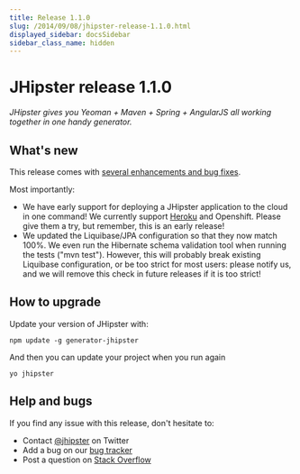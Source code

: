 ```yaml
---
title: Release 1.1.0
slug: /2014/09/08/jhipster-release-1.1.0.html
displayed_sidebar: docsSidebar
sidebar_class_name: hidden
---
```


JHipster release 1.1.0
==================

*JHipster gives you Yeoman + Maven + Spring + AngularJS all working together in one handy generator.*

What's new
----------

This release comes with [several enhancements and bug fixes](https://github.com/jhipster/generator-jhipster/issues?q=milestone%3A1.1+is%3Aclosed).

Most importantly:

- We have early support for deploying a JHipster application to the cloud in one command! We currently support [Heroku](/heroku/) and Openshift. Please give them a try, but remember, this is an early release!
- We updated the Liquibase/JPA configuration so that they now match 100%. We even run the Hibernate schema validation tool when running the tests ("mvn test"). However, this will probably break existing Liquibase configuration, or be too strict for most users: please notify us, and we will remove this check in future releases if it is too strict!


How to upgrade
------------

Update your version of JHipster with:

```
npm update -g generator-jhipster
```

And then you can update your project when you run again

```
yo jhipster
```

Help and bugs
--------------

If you find any issue with this release, don't hesitate to:

- Contact [@jhipster](https://twitter.com/jhipster) on Twitter
- Add a bug on our [bug tracker](https://github.com/jhipster/generator-jhipster/issues?state=open)
- Post a question on [Stack Overflow](http://stackoverflow.com/tags/jhipster/info)
